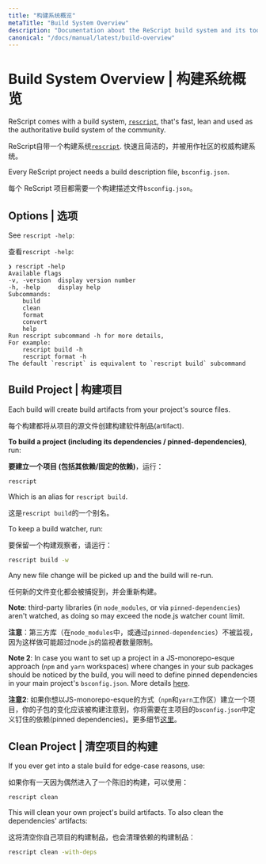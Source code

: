 ```yaml
---
title: "构建系统概览"
metaTitle: "Build System Overview"
description: "Documentation about the ReScript build system and its toolchain"
canonical: "/docs/manual/latest/build-overview"
---
```


# Build System Overview | 构建系统概览

ReScript comes with a build system, [`rescript`](https://www.npmjs.com/package/rescript), that's fast, lean and used as the authoritative build system of the community.

ReScript自带一个构建系统[`rescript`](https://www.npmjs.com/package/rescript). 快速且简洁的，并被用作社区的权威构建系统。

Every ReScript project needs a build description file, `bsconfig.json`.

每个 ReScript 项目都需要一个构建描述文件`bsconfig.json`。

## Options | 选项

See `rescript -help`:

查看`rescript -help`:

```
❯ rescript -help
Available flags
-v, -version  display version number
-h, -help     display help
Subcommands:
    build
    clean
    format
    convert
    help
Run rescript subcommand -h for more details,
For example:
    rescript build -h
    rescript format -h
The default `rescript` is equivalent to `rescript build` subcommand
```

## Build Project | 构建项目

Each build will create build artifacts from your project's source files.

每个构建都将从项目的源文件创建构建软件制品(artifact).

**To build a project (including its dependencies / pinned-dependencies)**, run:

**要建立一个项目 (包括其依赖/固定的依赖)**，运行：

```sh
rescript
```

Which is an alias for `rescript build`.

这是`rescript build`的一个别名。

To keep a build watcher, run:

要保留一个构建观察者，请运行：

```sh
rescript build -w
```

Any new file change will be picked up and the build will re-run.

任何新的文件变化都会被捕捉到，并会重新构建。


**Note**: third-party libraries (in `node_modules`, or via `pinned-dependencies`) aren't watched, as doing so may exceed the node.js watcher count limit.

**注意**：第三方库（在`node_modules`中，或通过`pinned-dependencies`）不被监视，因为这样做可能超过node.js的监视者数量限制。

**Note 2**: In case you want to set up a project in a JS-monorepo-esque approach (`npm` and `yarn` workspaces) where changes in your sub packages should be noticed by the build, you will need to define pinned dependencies in your main project's `bsconfig.json`. More details [here](./build-pinned-dependencies).

**注意2**: 如果你想以JS-monorepo-esque的方式（`npm`和`yarn`工作区）建立一个项目，你的子包的变化应该被构建注意到，你将需要在主项目的`bsconfig.json`中定义钉住的依赖(pinned dependencies)。更多细节[这里](./build-pinned-dependencies)。


## Clean Project | 清空项目的构建

If you ever get into a stale build for edge-case reasons, use:

如果你有一天因为偶然进入了一个陈旧的构建，可以使用：

```sh
rescript clean
```

This will clean your own project's build artifacts. To also clean the dependencies' artifacts:

这将清空你自己项目的构建制品，也会清理依赖的构建制品：


```sh
rescript clean -with-deps
```
